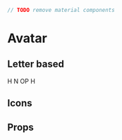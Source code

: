 
<Meta title="components|Avatar" component={Avatar} />

```js
// TODO remove material components
```

# Avatar

<Preview>
  <Story name="simple">
    <Flex>
      <Avatar m={1} alt="John Smith" src={image} />
      <Avatar m={1} alt="John Smith" src={image} size="60px" />
    </Flex>
  </Story>
</Preview>

## Letter based

<Preview>
  <Story name="letter based">
    <Flex>
      <Avatar m={1} bg="palette.primary">
        H
      </Avatar>
      <Avatar m={1} bg="palette.success">
        N
      </Avatar>
      <Avatar m={1} bg="palette.warning">
        OP
      </Avatar>
      <Avatar m={1} bg="primary.main">
        H
      </Avatar>
    </Flex>
  </Story>
</Preview>

## Icons

<Preview>
  <Story name="icons">
    <Flex>
      <Avatar m={1}>
        <FolderIcon />
      </Avatar>
      <Avatar m={1} bg="black" color="LightBlue">
        <PageviewIcon />
      </Avatar>
      <Avatar m={1} bg="primary.light" color="LightGrey">
        <AssignmentIcon />
      </Avatar>
    </Flex>
  </Story>
</Preview>

## Props

<Props of={Avatar} />
